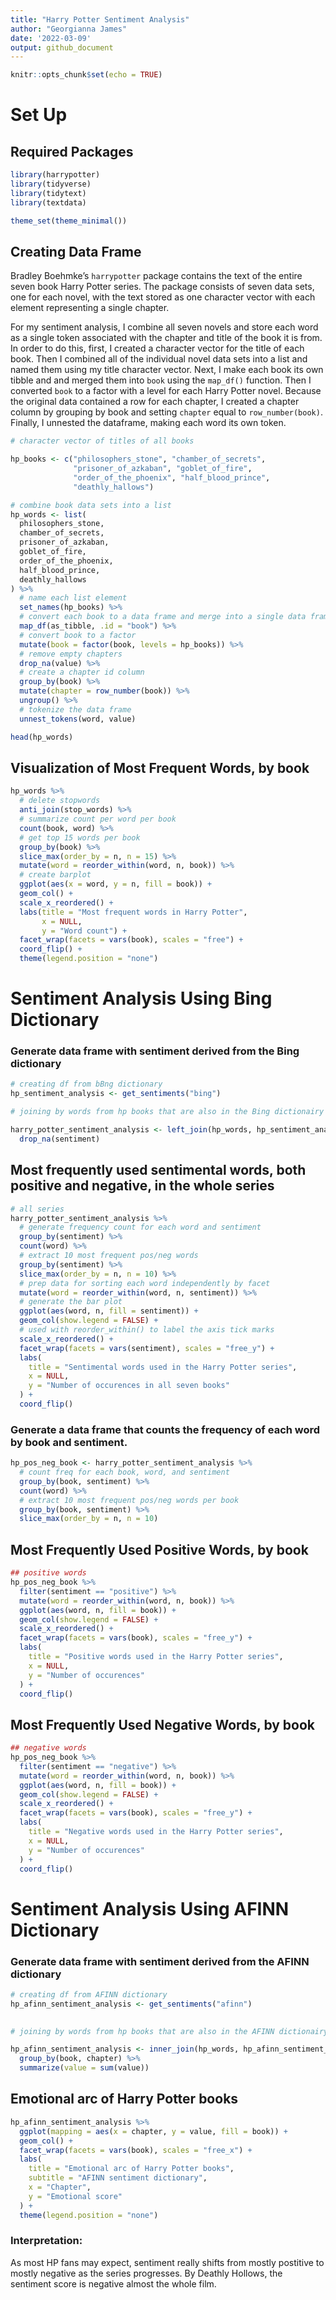 ```yaml
---
title: "Harry Potter Sentiment Analysis"
author: "Georgianna James"
date: '2022-03-09'
output: github_document
---
```


```r
knitr::opts_chunk$set(echo = TRUE)
```

# Set Up

## Required Packages 

```r
library(harrypotter)
library(tidyverse)
library(tidytext)
library(textdata)

theme_set(theme_minimal())
```



## Creating Data Frame 

Bradley Boehmke's ```harrypotter``` package contains the text of the entire seven book Harry Potter series. The package consists of seven data sets, one for each novel, with the text stored as one character vector with each element representing a single chapter. 

For my sentiment analysis, I combine all seven novels and store each word as a single token associated with the chapter and title of the book it is from. In order to do this, first, I created a character vector for the title of each book. Then I combined all of the individual novel data sets into a list and named them using my title character vector. Next, I make each book its own tibble and and merged them into ```book``` using the ```map_df()``` function. Then I converted ```book``` to a factor with a level for each Harry Potter novel. Because the original data contained a row for each chapter, I created a chapter column by grouping by book and setting ```chapter``` equal to ```row_number(book)```. Finally, I unnested the dataframe, making each word its own token. 




```r
# character vector of titles of all books

hp_books <- c("philosophers_stone", "chamber_of_secrets",
              "prisoner_of_azkaban", "goblet_of_fire",
              "order_of_the_phoenix", "half_blood_prince",
              "deathly_hallows")
```


```r
# combine book data sets into a list
hp_words <- list(
  philosophers_stone,
  chamber_of_secrets,
  prisoner_of_azkaban,
  goblet_of_fire,
  order_of_the_phoenix,
  half_blood_prince,
  deathly_hallows
) %>%
  # name each list element
  set_names(hp_books) %>%
  # convert each book to a data frame and merge into a single data frame
  map_df(as_tibble, .id = "book") %>%
  # convert book to a factor
  mutate(book = factor(book, levels = hp_books)) %>%
  # remove empty chapters
  drop_na(value) %>%
  # create a chapter id column
  group_by(book) %>%
  mutate(chapter = row_number(book)) %>%
  ungroup() %>%
  # tokenize the data frame
  unnest_tokens(word, value)

head(hp_words)
```



## Visualization of Most Frequent Words, by book




```r
hp_words %>%
  # delete stopwords
  anti_join(stop_words) %>%
  # summarize count per word per book
  count(book, word) %>%
  # get top 15 words per book
  group_by(book) %>%
  slice_max(order_by = n, n = 15) %>%
  mutate(word = reorder_within(word, n, book)) %>%
  # create barplot
  ggplot(aes(x = word, y = n, fill = book)) + 
  geom_col() +
  scale_x_reordered() +
  labs(title = "Most frequent words in Harry Potter",
       x = NULL,
       y = "Word count") +
  facet_wrap(facets = vars(book), scales = "free") +
  coord_flip() +
  theme(legend.position = "none")
```



# Sentiment Analysis Using Bing Dictionary 

### Generate data frame with sentiment derived from the Bing dictionary

```r
# creating df from bBng dictionary
hp_sentiment_analysis <- get_sentiments("bing")

# joining by words from hp books that are also in the Bing dictionairy

harry_potter_sentiment_analysis <- left_join(hp_words, hp_sentiment_analysis, by = "word") %>% 
  drop_na(sentiment)
```


## Most frequently used sentimental words, both positive and negative, in the whole series

```r
# all series
harry_potter_sentiment_analysis %>% 
  # generate frequency count for each word and sentiment
  group_by(sentiment) %>%
  count(word) %>%
  # extract 10 most frequent pos/neg words
  group_by(sentiment) %>%
  slice_max(order_by = n, n = 10) %>%
  # prep data for sorting each word independently by facet
  mutate(word = reorder_within(word, n, sentiment)) %>%
  # generate the bar plot
  ggplot(aes(word, n, fill = sentiment)) +
  geom_col(show.legend = FALSE) +
  # used with reorder_within() to label the axis tick marks
  scale_x_reordered() +
  facet_wrap(facets = vars(sentiment), scales = "free_y") +
  labs(
    title = "Sentimental words used in the Harry Potter series",
    x = NULL,
    y = "Number of occurences in all seven books"
  ) +
  coord_flip()
```



### Generate a data frame that counts the frequency of each word by book and sentiment. 



```r

hp_pos_neg_book <- harry_potter_sentiment_analysis %>%
  # count freq for each book, word, and sentiment
  group_by(book, sentiment) %>%
  count(word) %>%
  # extract 10 most frequent pos/neg words per book
  group_by(book, sentiment) %>%
  slice_max(order_by = n, n = 10)
```



## Most Frequently Used Positive Words, by book

```r
## positive words
hp_pos_neg_book %>%
  filter(sentiment == "positive") %>%
  mutate(word = reorder_within(word, n, book)) %>%
  ggplot(aes(word, n, fill = book)) +
  geom_col(show.legend = FALSE) +
  scale_x_reordered() +
  facet_wrap(facets = vars(book), scales = "free_y") +
  labs(
    title = "Positive words used in the Harry Potter series",
    x = NULL,
    y = "Number of occurences"
  ) +
  coord_flip()
```



## Most Frequently Used Negative Words, by book


```r
## negative words
hp_pos_neg_book %>%
  filter(sentiment == "negative") %>%
  mutate(word = reorder_within(word, n, book)) %>%
  ggplot(aes(word, n, fill = book)) +
  geom_col(show.legend = FALSE) +
  scale_x_reordered() +
  facet_wrap(facets = vars(book), scales = "free_y") +
  labs(
    title = "Negative words used in the Harry Potter series",
    x = NULL,
    y = "Number of occurences"
  ) +
  coord_flip()
```



# Sentiment Analysis Using AFINN Dictionary 

### Generate data frame with sentiment derived from the AFINN dictionary

```r
# creating df from AFINN dictionary
hp_afinn_sentiment_analysis <- get_sentiments("afinn") 
  

# joining by words from hp books that are also in the AFINN dictionairy

hp_afinn_sentiment_analysis <- inner_join(hp_words, hp_afinn_sentiment_analysis, by = "word") %>% 
  group_by(book, chapter) %>% 
  summarize(value = sum(value))
```

## Emotional arc of Harry Potter books


```r

hp_afinn_sentiment_analysis %>% 
  ggplot(mapping = aes(x = chapter, y = value, fill = book)) +
  geom_col() +
  facet_wrap(facets = vars(book), scales = "free_x") +
  labs(
    title = "Emotional arc of Harry Potter books",
    subtitle = "AFINN sentiment dictionary",
    x = "Chapter",
    y = "Emotional score"
  ) +
  theme(legend.position = "none")
```


### Interpretation:

As most HP fans may expect, sentiment really shifts from mostly postitive to mostly negative as the series progresses. By Deathly Hollows, the sentiment score is negative almost the whole film. 

